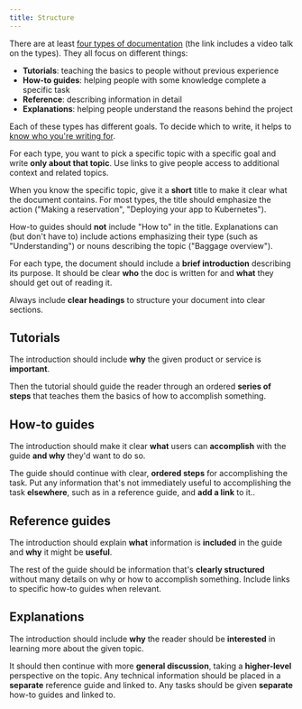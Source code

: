 ```yaml
---
title: Structure
---
```


There are at least [four types of documentation](https://documentation.divio.com/)
(the link includes a video talk on the types).
They all focus on different things:

- **Tutorials**: teaching the basics to people without previous experience
- **How-to guides**: helping people with some knowledge complete a specific task
- **Reference**: describing information in detail
- **Explanations**: helping people understand the reasons behind the project

Each of these types has different goals.
To decide which to write,
it helps to [know who you're writing for](/kiwi-use/content/specific-areas/technical-content/#audiences).

For each type, you want to pick a specific topic with a specific goal
and write **only about that topic**.
Use links to give people access to additional context and related topics.

When you know the specific topic,
give it a **short** title to make it clear what the document contains.
For most types, the title should emphasize the action
("Making a reservation", "Deploying your app to Kubernetes").

How-to guides should **not** include "How to" in the title.
Explanations can (but don't have to) include
actions emphasizing their type (such as "Understanding")
or nouns describing the topic ("Baggage overview").

For each type, the document should include a **brief introduction** describing its purpose.
It should be clear **who** the doc is written for
and **what** they should get out of reading it.

Always include **clear headings** to structure your document into clear sections.

## Tutorials

The introduction should include **why** the given product or service is **important**.

Then the tutorial should guide the reader through an ordered **series of steps**
that teaches them the basics of how to accomplish something.

## How-to guides

The introduction should make it clear **what** users can **accomplish** with the guide
**and why** they'd want to do so.

The guide should continue with clear, **ordered steps** for accomplishing the task.
Put any information that's not immediately useful to accomplishing the task **elsewhere**,
such as in a reference guide, and **add a link** to it..

## Reference guides

The introduction should explain **what** information is **included** in the guide
and **why** it might be **useful**.

The rest of the guide should be information that's **clearly structured**
without many details on why or how to accomplish something.
Include links to specific how-to guides when relevant.

## Explanations

The introduction should include **why** the reader should be **interested**
in learning more about the given topic.

It should then continue with more **general discussion**,
taking a **higher-level** perspective on the topic.
Any technical information should be placed in a **separate** reference guide and linked to.
Any tasks should be given **separate** how-to guides and linked to.
